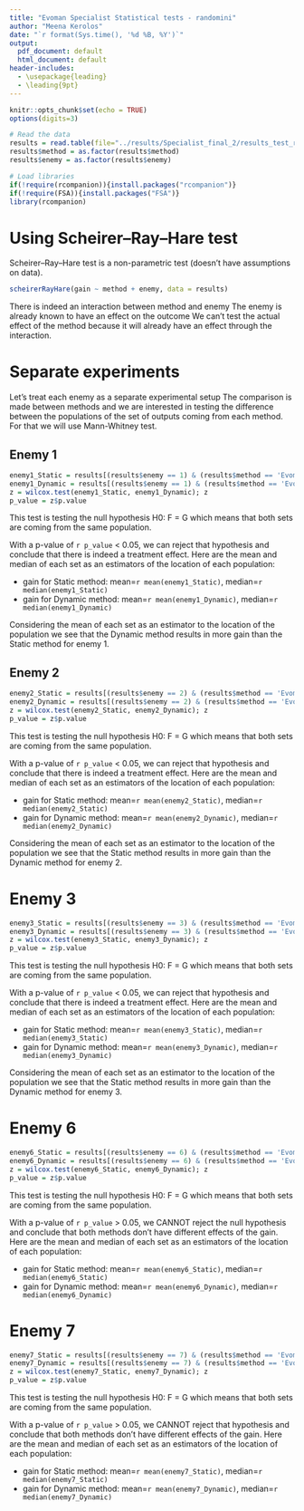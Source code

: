 ```yaml
---
title: "Evoman Specialist Statistical tests - randomini"
author: "Meena Kerolos"
date: "`r format(Sys.time(), '%d %B, %Y')`"
output:
  pdf_document: default
  html_document: default
header-includes:
  - \usepackage{leading}
  - \leading{9pt}
---
```



```r
knitr::opts_chunk$set(echo = TRUE)
options(digits=3)
```


```r
# Read the data
results = read.table(file="../results/Specialist_final_2/results_test_randomini.csv",header=TRUE, sep=";")
results$method = as.factor(results$method)
results$enemy = as.factor(results$enemy)
```


```r
# Load libraries
if(!require(rcompanion)){install.packages("rcompanion")}
if(!require(FSA)){install.packages("FSA")}
library(rcompanion)
```

# Using Scheirer–Ray–Hare test

Scheirer–Ray–Hare test is a non-parametric test (doesn't have assumptions on data).

```r
scheirerRayHare(gain ~ method + enemy, data = results)
```

There is indeed an interaction between method and enemy
The enemy is already known to have an effect on the outcome
We can't test the actual effect of the method because it will already
have an effect through the interaction.


# Separate experiments

Let's treat each enemy as a separate experimental setup
The comparison is made between methods and we are interested in testing
the difference between the populations of the set of outputs coming from each
method.
For that we will use Mann-Whitney test.

## Enemy 1

```r
enemy1_Static = results[(results$enemy == 1) & (results$method == 'EvomanAnnNeatStatic'),]$gain
enemy1_Dynamic = results[(results$enemy == 1) & (results$method == 'EvomanAnnNeatDynamic'),]$gain
z = wilcox.test(enemy1_Static, enemy1_Dynamic); z
p_value = z$p.value
```

This test is testing the null hypothesis H0: F = G which means that both sets are coming from the same population.

With a p-value of `r p_value` < 0.05, we can reject that hypothesis and conclude that there is indeed a treatment effect. Here are the mean and median of each set as an estimators of the location of each population:

- gain for Static method: mean=`r mean(enemy1_Static)`, median=`r median(enemy1_Static)`
- gain for Dynamic method: mean=`r mean(enemy1_Dynamic)`, median=`r median(enemy1_Dynamic)`

Considering the mean of each set as an estimator to the location of the population we see that the Dynamic method results in more gain than the Static method for enemy 1.


## Enemy 2

```r
enemy2_Static = results[(results$enemy == 2) & (results$method == 'EvomanAnnNeatStatic'),]$gain
enemy2_Dynamic = results[(results$enemy == 2) & (results$method == 'EvomanAnnNeatDynamic'),]$gain
z = wilcox.test(enemy2_Static, enemy2_Dynamic); z
p_value = z$p.value
```

This test is testing the null hypothesis H0: F = G which means that both sets are coming from the same population.

With a p-value of `r p_value` < 0.05, we can reject that hypothesis and conclude that there is indeed a treatment effect. Here are the mean and median of each set as an estimators of the location of each population:

- gain for Static method: mean=`r mean(enemy2_Static)`, median=`r median(enemy2_Static)`
- gain for Dynamic method: mean=`r mean(enemy2_Dynamic)`, median=`r median(enemy2_Dynamic)`

Considering the mean of each set as an estimator to the location of the population we see that the Static method results in more gain than the Dynamic method for enemy 2.

# Enemy 3
```r
enemy3_Static = results[(results$enemy == 3) & (results$method == 'EvomanAnnNeatStatic'),]$gain
enemy3_Dynamic = results[(results$enemy == 3) & (results$method == 'EvomanAnnNeatDynamic'),]$gain
z = wilcox.test(enemy3_Static, enemy3_Dynamic); z
p_value = z$p.value
```

This test is testing the null hypothesis H0: F = G which means that both sets are coming from the same population.

With a p-value of `r p_value` < 0.05, we can reject that hypothesis and conclude that there is indeed a treatment effect. Here are the mean and median of each set as an estimators of the location of each population:

- gain for Static method: mean=`r mean(enemy3_Static)`, median=`r median(enemy3_Static)`
- gain for Dynamic method: mean=`r mean(enemy3_Dynamic)`, median=`r median(enemy3_Dynamic)`

Considering the mean of each set as an estimator to the location of the population we see that the Static method results in more gain than the Dynamic method for enemy 3.


# Enemy 6
```r
enemy6_Static = results[(results$enemy == 6) & (results$method == 'EvomanAnnNeatStatic'),]$gain
enemy6_Dynamic = results[(results$enemy == 6) & (results$method == 'EvomanAnnNeatDynamic'),]$gain
z = wilcox.test(enemy6_Static, enemy6_Dynamic); z
p_value = z$p.value
```

This test is testing the null hypothesis H0: F = G which means that both sets are coming from the same population.

With a p-value of `r p_value` > 0.05, we CANNOT reject the null hypothesis and conclude that both methods don't have different effects of the gain. Here are the mean and median of each set as an estimators of the location of each population:

- gain for Static method: mean=`r mean(enemy6_Static)`, median=`r median(enemy6_Static)`
- gain for Dynamic method: mean=`r mean(enemy6_Dynamic)`, median=`r median(enemy6_Dynamic)`


# Enemy 7
```r
enemy7_Static = results[(results$enemy == 7) & (results$method == 'EvomanAnnNeatStatic'),]$gain
enemy7_Dynamic = results[(results$enemy == 7) & (results$method == 'EvomanAnnNeatDynamic'),]$gain
z = wilcox.test(enemy7_Static, enemy7_Dynamic); z
p_value = z$p.value
```

This test is testing the null hypothesis H0: F = G which means that both sets are coming from the same population.

With a p-value of `r p_value` > 0.05, we CANNOT reject that hypothesis and conclude that both methods don't have different effects of the gain. Here are the mean and median of each set as an estimators of the location of each population:

- gain for Static method: mean=`r mean(enemy7_Static)`, median=`r median(enemy7_Static)`
- gain for Dynamic method: mean=`r mean(enemy7_Dynamic)`, median=`r median(enemy7_Dynamic)`


